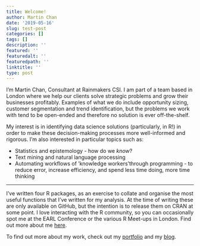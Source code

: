 ```yaml
---
title: Welcome!
author: Martin Chan
date: '2019-05-16'
slug: test-post
categories: []
tags: []
description: ''
featured: ''
featuredalt: ''
featuredpath: ''
linktitle: ''
type: post
---
```


I'm Martin Chan, Consultant at Rainmakers CSI. I am part of a team based in London where we help our clients solve strategic problems and grow their businesses profitably. Examples of what we do include opportunity sizing, customer segmentation and trend identification, but the problems we work with tend to be open-ended and therefore no solution is ever off-the-shelf. 

My interest is in identifying data science solutions (particularly, in R!) in order to make these decision-making processes more well-informed and rigorous. I'm also interested in particular topics such as:

- Statistics and epistemology - how do we *know*?
- Text mining and natural language processing
- Automating workflows of 'knowledge workers'through programming - to reduce error, increase efficiency, and spend less time doing, more time thinking

---

I've written four R packages, as an exercise to collate and organise the most useful functions that I've written for my analysis. At the time of writing these are only available on GitHub, but the intention is to release them on CRAN at some point. I love interacting with the R community, so you can occasionally spot me at the EARL Conference or the various R Meet-ups in London. Find out more about me [here](https://martinctc.github.io/about).

To find out more about my work, check out my [portfolio](https://martinctc.github.io/portfolio) and my [blog](https://martinctc.github.io/blog).